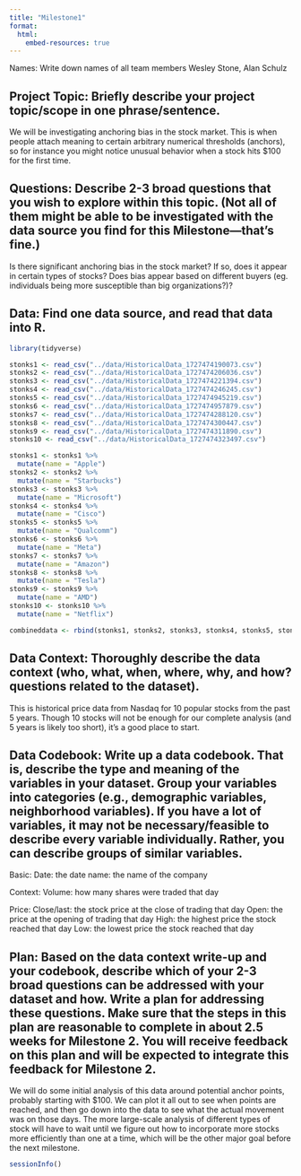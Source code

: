 ```yaml
---
title: "Milestone1"
format: 
  html:
    embed-resources: true
---
```


Names: Write down names of all team members Wesley Stone, Alan Schulz

## Project Topic: Briefly describe your project topic/scope in one phrase/sentence.

We will be investigating anchoring bias in the stock market. This is when people attach meaning to certain arbitrary numerical thresholds (anchors), so for instance you might notice unusual behavior when a stock hits \$100 for the first time.

## Questions: Describe 2-3 broad questions that you wish to explore within this topic. (Not all of them might be able to be investigated with the data source you find for this Milestone—that’s fine.)

Is there significant anchoring bias in the stock market? If so, does it appear in certain types of stocks? Does bias appear based on different buyers (eg. individuals being more susceptible than big organizations?)?

## Data: Find one data source, and read that data into R.

```r
library(tidyverse)
```

```r
stonks1 <- read_csv("../data/HistoricalData_1727474190073.csv")
stonks2 <- read_csv("../data/HistoricalData_1727474206036.csv")
stonks3 <- read_csv("../data/HistoricalData_1727474221394.csv")
stonks4 <- read_csv("../data/HistoricalData_1727474246245.csv")
stonks5 <- read_csv("../data/HistoricalData_1727474945219.csv")
stonks6 <- read_csv("../data/HistoricalData_1727474957879.csv")
stonks7 <- read_csv("../data/HistoricalData_1727474288120.csv")
stonks8 <- read_csv("../data/HistoricalData_1727474300447.csv")
stonks9 <- read_csv("../data/HistoricalData_1727474311890.csv")
stonks10 <- read_csv("../data/HistoricalData_1727474323497.csv")
```

```r
stonks1 <- stonks1 %>% 
  mutate(name = "Apple")
stonks2 <- stonks2 %>% 
  mutate(name = "Starbucks")
stonks3 <- stonks3 %>% 
  mutate(name = "Microsoft")
stonks4 <- stonks4 %>% 
  mutate(name = "Cisco")
stonks5 <- stonks5 %>% 
  mutate(name = "Qualcomm")
stonks6 <- stonks6 %>% 
  mutate(name = "Meta")
stonks7 <- stonks7 %>% 
  mutate(name = "Amazon")
stonks8 <- stonks8 %>% 
  mutate(name = "Tesla")
stonks9 <- stonks9 %>% 
  mutate(name = "AMD")
stonks10 <- stonks10 %>% 
  mutate(name = "Netflix")
```

```r
combineddata <- rbind(stonks1, stonks2, stonks3, stonks4, stonks5, stonks6, stonks7, stonks8, stonks9, stonks10)
```

## Data Context: Thoroughly describe the data context (who, what, when, where, why, and how? questions related to the dataset).

This is historical price data from Nasdaq for 10 popular stocks from the past 5 years. Though 10 stocks will not be enough for our complete analysis (and 5 years is likely too short), it's a good place to start.

## Data Codebook: Write up a data codebook. That is, describe the type and meaning of the variables in your dataset. Group your variables into categories (e.g., demographic variables, neighborhood variables). If you have a lot of variables, it may not be necessary/feasible to describe every variable individually. Rather, you can describe groups of similar variables.

Basic: Date: the date name: the name of the company

Context: Volume: how many shares were traded that day

Price: Close/last: the stock price at the close of trading that day Open: the price at the opening of trading that day High: the highest price the stock reached that day Low: the lowest price the stock reached that day

## Plan: Based on the data context write-up and your codebook, describe which of your 2-3 broad questions can be addressed with your dataset and how. Write a plan for addressing these questions. Make sure that the steps in this plan are reasonable to complete in about 2.5 weeks for Milestone 2. You will receive feedback on this plan and will be expected to integrate this feedback for Milestone 2.

We will do some initial analysis of this data around potential anchor points, probably starting with \$100. We can plot it all out to see when points are reached, and then go down into the data to see what the actual movement was on those days. The more large-scale analysis of different types of stock will have to wait until we figure out how to incorporate more stocks more efficiently than one at a time, which will be the other major goal before the next milestone.

```r
sessionInfo()
```

